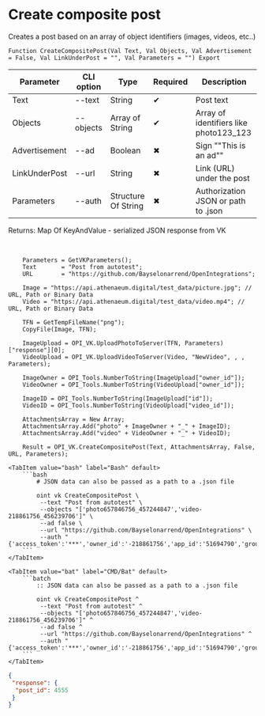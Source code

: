 ﻿---
sidebar_position: 2
---


# Create composite post
 Creates a post based on an array of object identifiers (images, videos, etc..)



`Function CreateCompositePost(Val Text, Val Objects, Val Advertisement = False, Val LinkUnderPost = "", Val Parameters = "") Export`

  | Parameter | CLI option | Type | Required | Description |
  |-|-|-|-|-|
  | Text | --text | String | &#x2714; | Post text |
  | Objects | --objects | Array of String | &#x2714; | Array of identifiers like photo123_123 |
  | Advertisement | --ad | Boolean | &#x2716; | Sign ""This is an ad"" |
  | LinkUnderPost | --url | String | &#x2716; | Link (URL) under the post |
  | Parameters | --auth | Structure Of String | &#x2716; | Authorization JSON or path to .json |

  
  Returns:  Map Of KeyAndValue - serialized JSON response from VK

<br/>




```bsl title="1C:Enterprise/OneScript code example"
    Parameters = GetVKParameters();
    Text       = "Post from autotest";
    URL        = "https://github.com/Bayselonarrend/OpenIntegrations";

    Image = "https://api.athenaeum.digital/test_data/picture.jpg"; // URL, Path or Binary Data
    Video = "https://api.athenaeum.digital/test_data/video.mp4"; // URL, Path or Binary Data

    TFN = GetTempFileName("png");
    CopyFile(Image, TFN);

    ImageUpload = OPI_VK.UploadPhotoToServer(TFN, Parameters)["response"][0];
    VideoUpload = OPI_VK.UploadVideoToServer(Video, "NewVideo", , , Parameters);

    ImageOwner = OPI_Tools.NumberToString(ImageUpload["owner_id"]);
    VideoOwner = OPI_Tools.NumberToString(VideoUpload["owner_id"]);

    ImageID = OPI_Tools.NumberToString(ImageUpload["id"]);
    VideoID = OPI_Tools.NumberToString(VideoUpload["video_id"]);

    AttachmentsArray = New Array;
    AttachmentsArray.Add("photo" + ImageOwner + "_" + ImageID);
    AttachmentsArray.Add("video" + VideoOwner + "_" + VideoID);

    Result = OPI_VK.CreateCompositePost(Text, AttachmentsArray, False, URL, Parameters);
```
 

 <Tabs>
  
    <TabItem value="bash" label="Bash" default>
        ```bash
            # JSON data can also be passed as a path to a .json file
            
            oint vk CreateCompositePost \
             --text "Post from autotest" \
             --objects "['photo657846756_457244847','video-218861756_456239706']" \
             --ad false \
             --url "https://github.com/Bayselonarrend/OpenIntegrations" \
             --auth "{'access_token':'***','owner_id':'-218861756','app_id':'51694790','group_id':'218861756'}"
        ```
    </TabItem>
  
    <TabItem value="bat" label="CMD/Bat" default>
        ```batch
            :: JSON data can also be passed as a path to a .json file
            
            oint vk CreateCompositePost ^
             --text "Post from autotest" ^
             --objects "['photo657846756_457244847','video-218861756_456239706']" ^
             --ad false ^
             --url "https://github.com/Bayselonarrend/OpenIntegrations" ^
             --auth "{'access_token':'***','owner_id':'-218861756','app_id':'51694790','group_id':'218861756'}"
        ```
    </TabItem>
</Tabs>


```json title="Result"
{
 "response": {
  "post_id": 4555
 }
}
```
